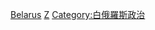 {{Catnav|頁面分類|各種主題的頁面分類|按國家分類|各國人物|白俄羅斯人}}
{{Catnav|頁面分類|各種主題的頁面分類|按國家分類|各國人物|各國政治人物}}
{{Catnav|頁面分類|人类社会|政治|政治人物|各國政治人物}}
{{Catnav|頁面分類|人类社会|人物|各國人物|白俄羅斯人}}
{{Catnav|頁面分類|人类社会|人物|各國人物|各國政治人物}}
{{Catnav|頁面分類|人物|各國人物|白俄羅斯人}}
{{Catnav|頁面分類|人物|各國人物|各國政治人物}}
{{Catnav|頁面分類|人物|各職業人物|政治人物|各國政治人物}}
{{Commons category|Politicians of Belarus}}

[[Category:欧洲各国政治人物|Belarus]]
[[Category:各职业白俄罗斯人|Z]]
[[Category:白俄羅斯政治|Category:白俄羅斯政治]]